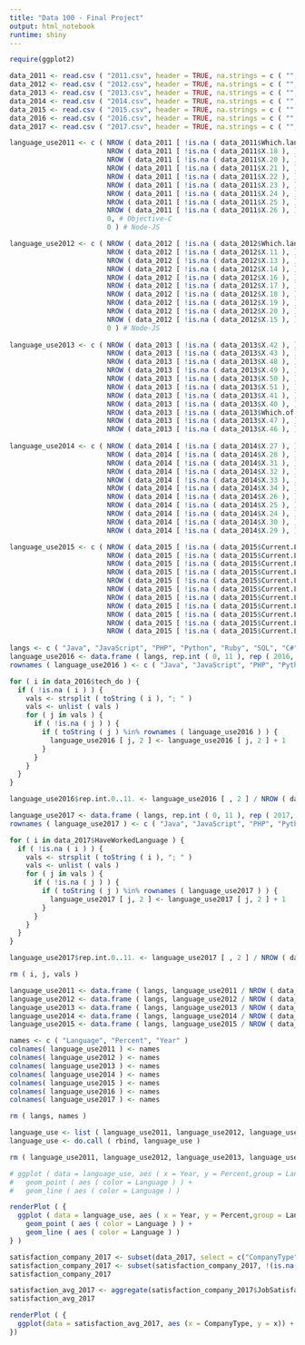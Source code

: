 ```yaml
---
title: "Data 100 - Final Project"
output: html_notebook
runtime: shiny
---
```


```r
require(ggplot2)
```


```r
data_2011 <- read.csv ( "2011.csv", header = TRUE, na.strings = c ( "", "NA" ) )
data_2012 <- read.csv ( "2012.csv", header = TRUE, na.strings = c ( "", "NA" ) )
data_2013 <- read.csv ( "2013.csv", header = TRUE, na.strings = c ( "", "NA" ) )
data_2014 <- read.csv ( "2014.csv", header = TRUE, na.strings = c ( "", "NA" ) )
data_2015 <- read.csv ( "2015.csv", header = TRUE, na.strings = c ( "", "NA" ) )
data_2016 <- read.csv ( "2016.csv", header = TRUE, na.strings = c ( "", "NA" ) )
data_2017 <- read.csv ( "2017.csv", header = TRUE, na.strings = c ( "", "NA" ) )
```


```r
language_use2011 <- c ( NROW ( data_2011 [ !is.na ( data_2011$Which.languages.are.you.proficient.in. ), ] ), # Java
                        NROW ( data_2011 [ !is.na ( data_2011$X.18 ), ] ), # JavaScript
                        NROW ( data_2011 [ !is.na ( data_2011$X.20 ), ] ), # PHP
                        NROW ( data_2011 [ !is.na ( data_2011$X.21 ), ] ), # Python
                        NROW ( data_2011 [ !is.na ( data_2011$X.22 ), ] ), # Ruby
                        NROW ( data_2011 [ !is.na ( data_2011$X.23 ), ] ), # SQL
                        NROW ( data_2011 [ !is.na ( data_2011$X.24 ), ] ), # C#
                        NROW ( data_2011 [ !is.na ( data_2011$X.25 ), ] ), # C++
                        NROW ( data_2011 [ !is.na ( data_2011$X.26 ), ] ), # C
                        0, # Objective-C
                        0 ) # Node-JS

language_use2012 <- c ( NROW ( data_2012 [ !is.na ( data_2012$Which.languages.are.you.proficient.in. ), ] ), # Java
                        NROW ( data_2012 [ !is.na ( data_2012$X.11 ), ] ), # JavaScript
                        NROW ( data_2012 [ !is.na ( data_2012$X.13 ), ] ), # PHP
                        NROW ( data_2012 [ !is.na ( data_2012$X.14 ), ] ), # Python
                        NROW ( data_2012 [ !is.na ( data_2012$X.16 ), ] ), # Ruby
                        NROW ( data_2012 [ !is.na ( data_2012$X.17 ), ] ), # SQL
                        NROW ( data_2012 [ !is.na ( data_2012$X.18 ), ] ), # C#
                        NROW ( data_2012 [ !is.na ( data_2012$X.19 ), ] ), # C++
                        NROW ( data_2012 [ !is.na ( data_2012$X.20 ), ] ), # C
                        NROW ( data_2012 [ !is.na ( data_2012$X.15 ), ] ), # Objective-C
                        0 ) # Node-JS
                        
language_use2013 <- c ( NROW ( data_2013 [ !is.na ( data_2013$X.42 ), ] ), # Java
                        NROW ( data_2013 [ !is.na ( data_2013$X.43 ), ] ), # JavaScript
                        NROW ( data_2013 [ !is.na ( data_2013$X.48 ), ] ), # PHP
                        NROW ( data_2013 [ !is.na ( data_2013$X.49 ), ] ), # Python
                        NROW ( data_2013 [ !is.na ( data_2013$X.50 ), ] ), # Ruby
                        NROW ( data_2013 [ !is.na ( data_2013$X.51 ), ] ), # SQL
                        NROW ( data_2013 [ !is.na ( data_2013$X.41 ), ] ), # C#
                        NROW ( data_2013 [ !is.na ( data_2013$X.40 ), ] ), # C++
                        NROW ( data_2013 [ !is.na ( data_2013$Which.of.the.following.languages.or.technologies.have.you.used.significantly.in.the.past.year. ), ] ), # C
                        NROW ( data_2013 [ !is.na ( data_2013$X.47 ), ] ), # Objective-C
                        NROW ( data_2013 [ !is.na ( data_2013$X.46 ), ] ) ) # Node-JS
                
language_use2014 <- c ( NROW ( data_2014 [ !is.na ( data_2014$X.27 ), ] ), # Java
                        NROW ( data_2014 [ !is.na ( data_2014$X.28 ), ] ), # JavaScript
                        NROW ( data_2014 [ !is.na ( data_2014$X.31 ), ] ), # PHP
                        NROW ( data_2014 [ !is.na ( data_2014$X.32 ), ] ), # Python
                        NROW ( data_2014 [ !is.na ( data_2014$X.33 ), ] ), # Ruby
                        NROW ( data_2014 [ !is.na ( data_2014$X.34 ), ] ), # SQL
                        NROW ( data_2014 [ !is.na ( data_2014$X.26 ), ] ), # C#
                        NROW ( data_2014 [ !is.na ( data_2014$X.25 ), ] ), # C++
                        NROW ( data_2014 [ !is.na ( data_2014$X.24 ), ] ), # C
                        NROW ( data_2014 [ !is.na ( data_2014$X.30 ), ] ), # Objective-C
                        NROW ( data_2014 [ !is.na ( data_2014$X.29 ), ] ) ) # Node-Js

language_use2015 <- c ( NROW ( data_2015 [ !is.na ( data_2015$Current.Lang...Tech..Java ), ] ), # Java
                        NROW ( data_2015 [ !is.na ( data_2015$Current.Lang...Tech..JavaScript ), ] ), # JavaScript
                        NROW ( data_2015 [ !is.na ( data_2015$Current.Lang...Tech..PHP ), ] ), # PHP
                        NROW ( data_2015 [ !is.na ( data_2015$Current.Lang...Tech..Python ), ] ), # Python
                        NROW ( data_2015 [ !is.na ( data_2015$Current.Lang...Tech..Ruby ), ] ), # Ruby
                        NROW ( data_2015 [ !is.na ( data_2015$Current.Lang...Tech..SQL ), ] ), # SQL
                        NROW ( data_2015 [ !is.na ( data_2015$Current.Lang...Tech..C. ), ] ), # C#
                        NROW ( data_2015 [ !is.na ( data_2015$Current.Lang...Tech..C.. ), ] ), # C++
                        NROW ( data_2015 [ !is.na ( data_2015$Current.Lang...Tech..C ), ] ), # C
                        NROW ( data_2015 [ !is.na ( data_2015$Current.Lang...Tech..Objective.C ), ] ), # OBjective-C
                        NROW ( data_2015 [ !is.na ( data_2015$Current.Lang...Tech..Node.js ), ] ) ) # Node-JS
  
langs <- c ( "Java", "JavaScript", "PHP", "Python", "Ruby", "SQL", "C#", "C++", "C", "Objective-C", "Node.js")
language_use2016 <- data.frame ( langs, rep.int ( 0, 11 ), rep ( 2016, 11 ) )  
rownames ( language_use2016 ) <- c ( "Java", "JavaScript", "PHP", "Python", "Ruby", "SQL", "C#", "C++", "C", "Objective-C", "Node.js")

for ( i in data_2016$tech_do ) {
  if ( !is.na ( i ) ) {
    vals <- strsplit ( toString ( i ), "; " )
    vals <- unlist ( vals )
    for ( j in vals ) {
      if ( !is.na ( j ) ) {
        if ( toString ( j ) %in% rownames ( language_use2016 ) ) {
          language_use2016 [ j, 2 ] <- language_use2016 [ j, 2 ] + 1 
        }
      }
    }
  } 
}

language_use2016$rep.int.0..11. <- language_use2016 [ , 2 ] / NROW ( data_2016 )

language_use2017 <- data.frame ( langs, rep.int ( 0, 11 ), rep ( 2017, 11 ) )
rownames ( language_use2017 ) <- c ( "Java", "JavaScript", "PHP", "Python", "Ruby", "SQL", "C#", "C++", "C", "Objective-C", "Node.js")

for ( i in data_2017$HaveWorkedLanguage ) {
  if ( !is.na ( i ) ) {
    vals <- strsplit ( toString ( i ), "; " )
    vals <- unlist ( vals )
    for ( j in vals ) {
      if ( !is.na ( j ) ) {
        if ( toString ( j ) %in% rownames ( language_use2017 ) ) {
          language_use2017 [ j, 2 ] <- language_use2017 [ j, 2 ] + 1 
        }
      }
    }
  } 
}

language_use2017$rep.int.0..11. <- language_use2017 [ , 2 ] / NROW ( data_2017 )

rm ( i, j, vals )

language_use2011 <- data.frame ( langs, language_use2011 / NROW ( data_2011 ), rep ( 2011, 11 ) )
language_use2012 <- data.frame ( langs, language_use2012 / NROW ( data_2012 ), rep ( 2012, 11 ) )
language_use2013 <- data.frame ( langs, language_use2013 / NROW ( data_2013 ), rep ( 2013, 11 ) )
language_use2014 <- data.frame ( langs, language_use2014 / NROW ( data_2014 ), rep ( 2014, 11 ) )
language_use2015 <- data.frame ( langs, language_use2015 / NROW ( data_2015 ), rep ( 2015, 11 ) )

names <- c ( "Language", "Percent", "Year" )
colnames( language_use2011 ) <- names
colnames( language_use2012 ) <- names
colnames( language_use2013 ) <- names
colnames( language_use2014 ) <- names
colnames( language_use2015 ) <- names
colnames( language_use2016 ) <- names
colnames( language_use2017 ) <- names

rm ( langs, names )

language_use <- list ( language_use2011, language_use2012, language_use2013, language_use2014, language_use2015, language_use2016, language_use2017 )
language_use <- do.call ( rbind, language_use )

rm ( language_use2011, language_use2012, language_use2013, language_use2014, language_use2015, language_use2016, language_use2017 )

# ggplot ( data = language_use, aes ( x = Year, y = Percent,group = Language  ) ) +
#   geom_point ( aes ( color = Language ) ) +
#   geom_line ( aes ( color = Language ) )
```

```r
renderPlot ( {
  ggplot ( data = language_use, aes ( x = Year, y = Percent,group = Language  ) ) +
    geom_point ( aes ( color = Language ) ) +
    geom_line ( aes ( color = Language ) )
} )
```

```r
satisfaction_company_2017 <- subset(data_2017, select = c("CompanyType", "JobSatisfaction"))
satisfaction_company_2017 <- subset(satisfaction_company_2017, !(is.na(satisfaction_company_2017$CompanyType)) & !(is.na(satisfaction_company_2017$JobSatisfaction)))
satisfaction_company_2017
```
```r
satisfaction_avg_2017 <- aggregate(satisfaction_company_2017$JobSatisfaction, by=list(CompanyType=satisfaction_company_2017$CompanyType), FUN = mean)
satisfaction_avg_2017

```


```r

renderPlot ( {
  ggplot(data = satisfaction_avg_2017, aes (x = CompanyType, y = x)) + geom_bar(stat = "identity", aes (fill = CompanyType), show.legend = FALSE) + coord_flip() + labs(title = "Job Satisfaction per Company Type (2017)", y = "Average Job Satisfaction: ( 0 - 10 )", x = "Company Type")
})

```


